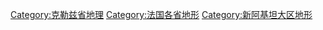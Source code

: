 [[Category:克勒兹省地理|Category:克勒兹省地理]]
[[Category:法国各省地形|Category:法国各省地形]]
[[Category:新阿基坦大区地形|Category:新阿基坦大区地形]]